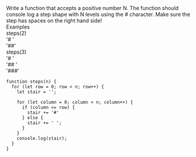 <span className='instructions'>
  Write a function that accepts a positive number N. The function should console
  log a step shape with N levels using the # character. Make sure the step has
  spaces on the right hand side!
</span>

<div className='instructions example'>Examples</div>

<div className='instructions'>steps(2)</div>
<div className='instructions'>'# '</div>
<div className='instructions'>'##'</div>

<div className='instructions'>steps(3)</div>
<div className='instructions'>'#  '</div>
<div className='instructions'>'## '</div>
<div className='instructions'>'###'</div>

```
function steps(n) {
  for (let row = 0; row < n; row++) {
    let stair = '';

    for (let column = 0; column < n; column++) {
      if (column <= row) {
        stair += '#'
      } else {
        stair += ' ';
      }
    }
    console.log(stair);
  }
}
```
